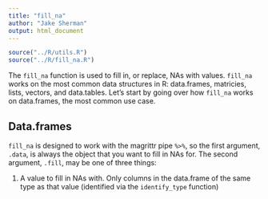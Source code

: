 ```yaml
---
title: "fill_na"
author: "Jake Sherman"
output: html_document
---
```


```r
source("../R/utils.R")
source("../R/fill_na.R")
```

The `fill_na` function is used to fill in, or replace, NAs with values. `fill_na` 
works on the most common data structures in R: data.frames, matricies, lists, vectors, and data.tables. Let's start by going over how `fill_na` works on data.frames, the most common use case.

## Data.frames

`fill_na` is designed to work with the magrittr pipe `%>%`, so the first argument, `.data`, is always the object that you want to fill in NAs for. The second argument, `.fill`, may be one of three things:

1. A value to fill in NAs with. Only columns in the data.frame of the same type as that value (identified via the `identify_type` function) 

